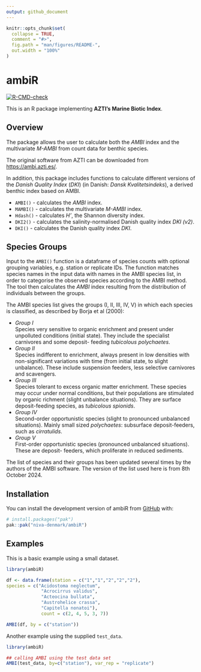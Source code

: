 ```yaml
---
output: github_document
---
```


<!-- README.md is generated from README.Rmd. Please edit that file -->

```r
knitr::opts_chunk$set(
  collapse = TRUE,
  comment = "#>",
  fig.path = "man/figures/README-",
  out.width = "100%"
)
```

# ambiR

<!-- badges: start -->
[![R-CMD-check](https://github.com/NIVA-Denmark/ambiR/actions/workflows/R-CMD-check.yaml/badge.svg)](https://github.com/NIVA-Denmark/ambiR/actions/workflows/R-CMD-check.yaml)
<!-- badges: end -->

This is an R package implementing **AZTI’s Marine Biotic Index**.

## Overview

The package allows the user to calculate both the *AMBI* index and the
multivariate *M-AMBI* from count data for benthic species.

The original software from AZTI can be downloaded from
<https://ambi.azti.es/>.

In addition, this package includes functions to calculate different
versions of the *Danish Quality Index* (*DKI*) (in Danish: *Dansk
Kvalitetsindeks*), a derived benthic index based on AMBI.

-   `AMBI()` - calculates the *AMBI* index.
-   `MAMBI()` - calculates the multivariate *M-AMBI* index.
-   `Hdash()` - calculates *H'*, the Shannon diversity index.
-   `DKI2()` - calculates the salinity-normalised Danish quality index
    *DKI (v2)*.
-   `DKI()` - calculates the Danish quality index *DKI*.

## Species Groups

Input to the `AMBI()` function is a dataframe of species counts with optional 
grouping variables, e.g. station or replicate IDs. The function matches species
names in the input data with names in the AMBI species list, in order to categorise
the observed species according to the AMBI method. The tool then calculates the
*AMBI* index resulting from the distribution of individuals between the groups.

The AMBI species list gives the groups (I, II, III, IV, V) in which each species 
is classified, as described by Borja et al (2000):

-   *Group I* \
    Species very sensitive to organic enrichment and present under
    unpolluted conditions (initial state). They include the specialist
    carnivores and some deposit- feeding *tubicolous polychaetes*.
-   *Group II* \
    Species indifferent to enrichment, always present in low
    densities with non-significant variations with time (from initial
    state, to slight unbalance). These include suspension feeders, less
    selective carnivores and scavengers.
-   *Group III* \
    Species tolerant to excess organic matter enrichment.
    These species may occur under normal conditions, but their
    populations are stimulated by organic richment (slight unbalance
    situations). They are surface deposit-feeding species, as
    *tubicolous spionids*.
-   *Group IV* \
    Second-order opportunistic species (slight to pronounced
    unbalanced situations). Mainly small sized *polychaetes*: subsurface
    deposit-feeders, such as *cirratulids*.
-   *Group V* \
    First-order opportunistic species (pronounced unbalanced
    situations). These are deposit- feeders, which proliferate in
    reduced sediments.

The list of species and their groups has been updated several times by the 
authors of the AMBI software. The version of the list used here is from 
8th October 2024.


## Installation

You can install the development version of ambiR from [GitHub](https://github.com/niva-denmark/ambiR/) with:

``` r
# install.packages("pak")
pak::pak("niva-denmark/ambiR")
```

## Examples

This is a basic example using a small dataset.

```r
library(ambiR)

df <- data.frame(station = c("1","1","2","2","2"),
species = c("Acidostoma neglectum",
             "Acrocirrus validus",
             "Acteocina bullata",
             "Austrohelice crassa",
             "Capitella nonatoi"),
             count = c(2, 4, 5, 3, 7))

AMBI(df, by = c("station"))

```

Another example using the supplied `test_data`.

```r
library(ambiR)

## calling AMBI using the test data set
AMBI(test_data, by=c("station"), var_rep = "replicate")


```

